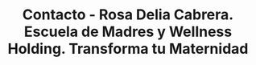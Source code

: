 ---
title: Contacto - Rosa Delia Cabrera. Escuela de Madres y Wellness Holding. Transforma tu Maternidad
description: ¿Lista para transformar tu maternidad? Contáctame para conocer más sobre los programas de la Escuela de Madres, mentorías personalizadas y la comunidad de madres que te está esperando.
intro: Hablemos de tu transformación maternal
style:
  hero_template: image
  template: full
  container: md
  content_class: py-20
  page_class: ""
  card_template: grid
  hero_surface: surface-primary
  hero_image_opacity: ""
  nav_color: light
thumbnail: /src/assets/rosiperfil.svg
pubDate: Junio 08 2025
hero:
  media:
    thumbnail: /src/assets/perfil-fondo2.svg
    aspect: 1.777
    background_image: ""
    image_opacity: "0.3"
  background: gradient
  style:
    layout: column
    background: surface-primary
    image_opacity: ""
    container: lg
    surface: surface-primary
  title: |
    ¿Lista para Dar el Primer Paso?
  intro: >
    Estoy aquí para acompañarte en tu transformación maternal. Cada madre vive su experiencia de manera única, y estoy aquí para ofrecerte el apoyo personalizado que necesitas.
  buttons:
    - icon_only: false
      label: Escribir Mensaje
      href: "#formulario"
    
blocks:
  - type: features
    component: Formas de Contacto
    style:
      container: lg
      block_class: py-20
    features:
      - content: >
          Escríbeme directamente para cualquier consulta sobre programas, mentorías o para solicitar tu sesión de descubrimiento gratuita.
        icon: /src/icons/email.svg
        color: surface-secondary
        title: hola@rosadeliacabrera.com
        href: "mailto:hola@rosadeliacabrera.com"
      - icon: /src/icons/phone.svg
        content: >
          Para consultas urgentes o si prefieres una conversación directa. Horario de atención: Lunes a Viernes, 9:00 - 18:00 (Hora de España).
        color: surface-secondary
        title: +34 625653553
        href: "tel:+34625653553"
      - color: surface-secondary
        icon: /src/icons/blocks-group-solid.svg
        content: >
          Agenda directamente tu sesión de descubrimiento gratuita de 30 minutos para conocer cómo puedo ayudarte en tu proceso maternal.
        title: Sesión de Descubrimiento
        href: "#sesion-gratuita"
      - icon: /src/icons/tailwind.svg
        content: >
          Sígueme en redes sociales para contenido diario sobre maternidad consciente, tips prácticos y reflexiones maternales.
        color: surface-secondary
        title: Redes Sociales
        href: "#redes-sociales"
    content: |+
      ## ¿En Qué Puedo Ayudarte?

  - type: text_media
    component: TextMedia
    style:
      container: lg
      template: column
      reverse: false
      animate: false
      block_class: py-20
      image_opacity: ""
    media:
      image_size: "50"
      thumbnail: /src/assets/rosadeliaperfil.png
      title: Formulario de Contacto
      aspect: 1.2
      embed: youtube
      image_opacity: ""
    content: >-
      ## Escríbeme Directamente


      Entiendo que cada madre vive su experiencia de manera única. Ya sea que busques información sobre nuestros programas, tengas dudas específicas sobre crianza, o simplemente necesites hablar con alguien que comprenda tus desafíos maternales.


      ### Temas de Consulta:
      - **Información General** sobre la Escuela de Madres
      - **Programa Integral** de 6 meses  
      - **Mentorías Personalizadas** con nuestras expertas
      - **Consultas Específicas** sobre tu situación familiar
      - **Colaboraciones** y oportunidades de trabajo conjunto


      ### Tiempo de Respuesta:
      - **Email**: 24-48 horas
      - **WhatsApp**: 2-6 horas (horario laboral)
      - **Consultas urgentes**: Mismo día

  - type: text_media
    component: TextMedia
    style:
      container: lg
      template: column
      reverse: true
      animate: false
      block_class: pb-14
      image_opacity: ""
    media:
      image_size: "66"
      title: Sesión Gratuita
      aspect: 1.777
      thumbnail: /src/assets/perfil-fondo.svg
      embed: youtube
      image_opacity: ""
    content: >
      ## Sesión de Descubrimiento Gratuita


      Ofrezco una **sesión de descubrimiento gratuita de 30 minutos** donde podremos:


      ✅ **Conocer tu situación específica** y tus desafíos actuales como madre


      ✅ **Identificar tus principales objetivos** en tu proceso de crecimiento maternal


      ✅ **Determinar si nuestro programa** es adecuado para ti y tu familia


      ✅ **Resolver todas tus dudas** sobre metodología, contenidos y resultados


      ✅ **Recibir recomendaciones personalizadas** independientemente de si decides trabajar conmigo


      ### ¿Qué NO es esta sesión?
      - No es una sesión de venta presionada
      - No tienes compromiso de compra
      - No hay letra pequeña ni sorpresas
      - Es realmente gratuita y sin condiciones


      **¿Cuándo es ideal agendar esta sesión?**
      - Cuando sientes que necesitas apoyo en tu maternidad
      - Si tienes dudas sobre cómo mejorar la relación con tu hijo
      - Cuando buscas herramientas prácticas para tu día a día
      - Si quieres entender mejor nuestro enfoque antes de decidir

  - type: faq
    component: Faq
    title: Preguntas Frecuentes sobre Contacto
    style:
      container: md
    items:
      - title: ¿Cuál es la mejor forma de contactarte?
        description: >
          Para consultas generales, el email es perfecto. Para urgencias o si prefieres una respuesta más rápida, WhatsApp. Para conocernos, la sesión de descubrimiento gratuita es ideal.
      - title: ¿Respondes consultas específicas sin compromiso?
        description: >
          ¡Absolutamente! Me encanta ayudar a madres, incluso si no terminan trabajando conmigo. Mi misión es que ninguna madre se sienta sola en su camino.
      - title: ¿La sesión de descubrimiento es realmente gratuita?
        description: >
          Sí, es completamente gratuita y sin compromiso. Es mi forma de conocernos mutuamente y determinar si hay un buen fit antes de cualquier inversión.
      - title: ¿Atiendes consultas los fines de semana?
        description: >
          Los fines de semana son para mi familia, pero si tienes una emergencia real, puedes escribirme y veré tu mensaje. Para consultas regulares, prefiero los días laborales.
      - title: ¿Ofreces servicios en otros idiomas además del español?
        description: >
          Actualmente trabajo principalmente en español, pero puedo ofrecer sesiones en inglés si es necesario. Mi enfoque siempre es adaptarme a las necesidades de cada madre.
      - title: ¿Trabajas con padres o solo con madres?
        description: >
          Aunque mi especialidad es el acompañamiento maternal, también trabajo con padres y familias completas cuando es beneficioso para el proceso.

  - type: text_media
    component: TextMedia
    style:
      container: lg
      template: column
      reverse: false
      animate: false
      block_class: pb-14
      image_opacity: ""
    media:
      image_size: "50"
      title: Testimonios
      aspect: 1.777
      thumbnail: /src/assets/familia-1.png
      embed: youtube
      image_opacity: ""
    content: >
      ## Lo Que Dicen Otras Madres


      > *"Desde el primer contacto con Rosa Delia sentí que había encontrado a alguien que realmente entendía mis desafíos como madre. Su forma de escuchar y acompañar es única."*
      > **- María Elena, madre de Sofía (8 años)**


      > *"La sesión de descubrimiento fue increíble. Rosa Delia me dio insights valiosos incluso antes de empezar el programa. Su generosidad y autenticidad son genuinas."*
      > **- Carmen, madre de gemelos (5 años)**


      > *"Nunca me había sentido tan comprendida en mi maternidad. Rosa Delia tiene el don de hacer que te sientas vista y acompañada desde el primer momento."*
      > **- Ana Lucía, madre de Diego (3 años) y Valeria (7 años)**

  - type: features
    component: Redes Sociales
    style:
      container: lg
      block_class: py-20
      surface: surface-base
    features:
      - content: >
          Sígueme para contenido diario sobre maternidad consciente, reflexiones personales y tips prácticos para tu día a día como madre.
        icon: /src/icons/email.svg
        color: surface-secondary
        title: Instagram @rosadeliacabreras
        href: "https://www.instagram.com/rosadeliacabreras/"
      - icon: /src/icons/phone.svg
        content: >
          Únete a nuestra comunidad en Facebook donde compartimos recursos, experiencias y nos apoyamos mutuamente en nuestro crecimiento maternal.
        color: surface-secondary
        title: Facebook Escuela de Madres
        href: "https://www.facebook.com/escuelademadres"
      - color: surface-secondary
        icon: /src/icons/blocks-group-solid.svg
        content: >
          Conecta conmigo profesionalmente y mantente al día con las últimas novedades del Wellness Holding y colaboraciones.
        title: LinkedIn Rosa Delia Cabrera
        href: "https://www.linkedin.com/in/rosadeliacabrera"
      - icon: /src/icons/tailwind.svg
        content: >
          Suscríbete a nuestro canal para MasterClass gratuitas, charlas sobre maternidad y contenido exclusivo en video.
        color: surface-secondary
        title: YouTube Escuela de Madres
        href: "https://www.youtube.com/@EscuelaDeMadres"
    content: |+
      ## Sígueme en Redes Sociales

  - type: text_media
    component: TextMedia
    style:
      container: lg
      template: column
      reverse: true
      animate: false
      block_class: pb-14
      image_opacity: ""
    media:
      image_size: "66"
      title: Privacidad
      aspect: 1.777
      thumbnail: /src/assets/privacidad.svg
      embed: youtube
      image_opacity: ""
    content: >
      ## Tu Privacidad es Sagrada


      Tu información personal es **completamente confidencial**. Jamás compartiré tus datos con terceros y todo nuestro intercambio se maneja con la máxima discreción y respeto.


      ### Compromiso de Privacidad:
      - **Confidencialidad absoluta** en todas nuestras conversaciones
      - **No compartimos datos** con terceros bajo ninguna circunstancia  
      - **Comunicación segura** a través de canales encriptados
      - **Respeto total** por tu privacidad familiar


      Todo lo que compartas conmigo se queda entre nosotras. Mi compromiso es crear un espacio seguro donde puedas expresarte libremente sobre tus desafíos maternales.

  - type: text_media
    component: TextMedia
    style:
      container: none
      template: banner
      reverse: true
      animate: true
      block_class: my-0
      image_opacity: ""
    content: >
      ## ¿Lista para Transformar tu Maternidad?


      No importa en qué punto de tu viaje maternal te encuentres, siempre es el momento perfecto para fortalecer el vínculo con tu hijo y redescubrir la alegría en tu maternidad.


      **Tu familia se merece la mejor versión de ti como madre.**


      > *"La comunicación es una de nuestras herramientas principales. No estarás sola."* - Rosa Delia Cabrera
    media:
      thumbnail: /src/assets/contacto-final.jpeg
      aspect: ""
      image_size: ""
      title: Contacto Final
      embed: youtube
      image_opacity: "0.4"
    buttons:
      - icon_only: false
        label: Escribir Ahora
        href: "mailto:hola@rosadeliacabrera.com"
        icon: /src/icons/email.svg
        color: surface-primary
      - icon_only: false
        label: Sesión Gratuita
        href: "#sesion-gratuita"
        color: surface-transparent
    block_class: py-20 text-center
  
og_image: "/src/assets/og_contacto_escuela_madres.jpg"
---